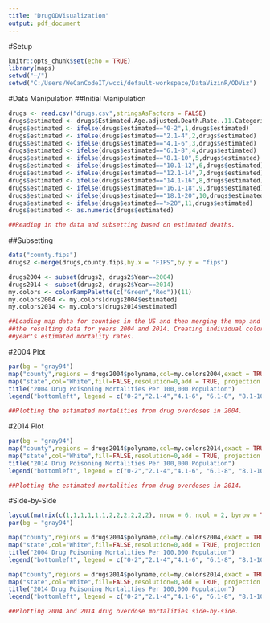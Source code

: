```yaml
---
title: "DrugODVisualization"
output: pdf_document
---
```

#Setup
```r
knitr::opts_chunk$set(echo = TRUE)
library(maps)
setwd("~/")
setwd("C:/Users/WeCanCodeIT/wcci/default-workspace/DataVizinR/ODViz")
```

#Data Manipulation
##Initial Manipulation
```r
drugs <- read.csv("drugs.csv",stringsAsFactors = FALSE)
drugs$estimated <- drugs$Estimated.Age.adjusted.Death.Rate..11.Categories..in.ranges.
drugs$estimated <- ifelse(drugs$estimated=="0-2",1,drugs$estimated)
drugs$estimated <- ifelse(drugs$estimated=="2.1-4",2,drugs$estimated)
drugs$estimated <- ifelse(drugs$estimated=="4.1-6",3,drugs$estimated)
drugs$estimated <- ifelse(drugs$estimated=="6.1-8",4,drugs$estimated)
drugs$estimated <- ifelse(drugs$estimated=="8.1-10",5,drugs$estimated)
drugs$estimated <- ifelse(drugs$estimated=="10.1-12",6,drugs$estimated)
drugs$estimated <- ifelse(drugs$estimated=="12.1-14",7,drugs$estimated)
drugs$estimated <- ifelse(drugs$estimated=="14.1-16",8,drugs$estimated)
drugs$estimated <- ifelse(drugs$estimated=="16.1-18",9,drugs$estimated)
drugs$estimated <- ifelse(drugs$estimated=="18.1-20",10,drugs$estimated)
drugs$estimated <- ifelse(drugs$estimated==">20",11,drugs$estimated)
drugs$estimated <- as.numeric(drugs$estimated)

##Reading in the data and subsetting based on estimated deaths.
```

##Subsetting
```r
data("county.fips")
drugs2 <-merge(drugs,county.fips,by.x = "FIPS",by.y = "fips")

drugs2004 <- subset(drugs2, drugs2$Year==2004)
drugs2014 <- subset(drugs2, drugs2$Year==2014)
my.colors <- colorRampPalette(c("Green","Red"))(11)
my.colors2004 <- my.colors[drugs2004$estimated]
my.colors2014 <- my.colors[drugs2014$estimated]

##Loading map data for counties in the US and then merging the map and drug data. Subsetting
##the resulting data for years 2004 and 2014. Creating individual color palettes for each 
##year's estimated mortality rates.
```

#2004 Plot
```r
par(bg = "gray94")
map("county",regions = drugs2004$polyname,col=my.colors2004,exact = TRUE,fill = TRUE,resolution = 0,lty=0, projection = "mercator")
map("state",col="White",fill=FALSE,resolution=0,add = TRUE, projection = "mercator")
title("2004 Drug Poisoning Mortalities Per 100,000 Population")
legend("bottomleft", legend = c("0-2","2.1-4","4.1-6", "6.1-8", "8.1-10", "10.1-12","12.1-14", "14.1-16", "16.1-18", "18.1-20",">20"), fill = my.colors, col = my.colors2004, title = "Estimated Drug Mortalities Per Color",cex = .75,ncol = 2)

##Plotting the estimated mortalities from drug overdoses in 2004. 
```

#2014 Plot
```r
par(bg = "gray94")
map("county",regions = drugs2014$polyname,col=my.colors2014,exact = TRUE,fill = TRUE,resolution = 0,lty=0, projection = "mercator")
map("state",col="White",fill=FALSE,resolution=0,add = TRUE, projection = "mercator")
title("2014 Drug Poisoning Mortalities Per 100,000 Population")
legend("bottomleft", legend = c("0-2","2.1-4","4.1-6", "6.1-8", "8.1-10", "10.1-12","12.1-14", "14.1-16", "16.1-18", "18.1-20",">20"), fill = my.colors, col = my.colors2014, title = "Estimated Drug Mortalities Per Color",cex = .75,ncol = 2)

##Plotting the estimated mortalities from drug overdoses in 2014.
```

#Side-by-Side
```r
layout(matrix(c(1,1,1,1,1,1,2,2,2,2,2,2), nrow = 6, ncol = 2, byrow = TRUE))
par(bg = "gray94")

map("county",regions = drugs2004$polyname,col=my.colors2004,exact = TRUE,fill = TRUE,resolution = 0,lty=0, projection = "mercator")
map("state",col="White",fill=FALSE,resolution=0,add = TRUE, projection = "mercator")
title("2004 Drug Poisoning Mortalities Per 100,000 Population")
legend("bottomleft", legend = c("0-2","2.1-4","4.1-6", "6.1-8", "8.1-10", "10.1-12","12.1-14", "14.1-16", "16.1-18", "18.1-20",">20"), fill = my.colors, col = my.colors2004, title = "Estimated Drug Mortalities Per Color",cex = .75,ncol = 2)

map("county",regions = drugs2014$polyname,col=my.colors2014,exact = TRUE,fill = TRUE,resolution = 0,lty=0, projection = "mercator")
map("state",col="White",fill=FALSE,resolution=0,add = TRUE, projection = "mercator")
title("2014 Drug Poisoning Mortalities Per 100,000 Population")
legend("bottomleft", legend = c("0-2","2.1-4","4.1-6", "6.1-8", "8.1-10", "10.1-12","12.1-14", "14.1-16", "16.1-18", "18.1-20",">20"), fill = my.colors, col = my.colors2014, title = "Estimated Drug Mortalities Per Color",cex = .75,ncol = 2)

##Plotting 2004 and 2014 drug overdose mortalities side-by-side.
```

